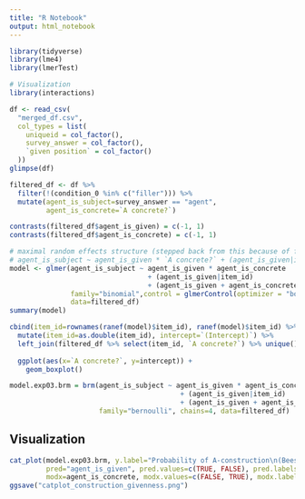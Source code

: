 ```yaml
---
title: "R Notebook"
output: html_notebook
---
```



```r
library(tidyverse)
library(lme4)
library(lmerTest)

# Visualization
library(interactions)
```

```r
df <- read_csv(
  "merged_df.csv",
  col_types = list(
    uniqueid = col_factor(),
    survey_answer = col_factor(),
    `given position` = col_factor()
  ))
glimpse(df)
```
```r
filtered_df <- df %>% 
  filter(!(condition_0 %in% c("filler"))) %>% 
  mutate(agent_is_subject=survey_answer == "agent",
         agent_is_concrete=`A concrete?`)
```

```r
contrasts(filtered_df$agent_is_given) = c(-1, 1)
contrasts(filtered_df$agent_is_concrete) = c(-1, 1)
```


```r
# maximal random effects structure (stepped back from this because of failure to converge):
# agent_is_subject ~ agent_is_given * `A concrete?` + (agent_is_given|item_id) + (agent_is_given * `A concrete?`|uniqueid)
model <- glmer(agent_is_subject ~ agent_is_given * agent_is_concrete
                                  + (agent_is_given|item_id)
                                  + (agent_is_given + agent_is_concrete|uniqueid),
               family="binomial",control = glmerControl(optimizer = "bobyqa", optCtrl = list(maxfun=2e5)),
               data=filtered_df)
summary(model)
```


```r
cbind(item_id=rownames(ranef(model)$item_id), ranef(model)$item_id) %>% 
  mutate(item_id=as.double(item_id), intercept=`(Intercept)`) %>% 
  left_join(filtered_df %>% select(item_id, `A concrete?`) %>% unique()) %>% 
  
  ggplot(aes(x=`A concrete?`, y=intercept)) +
    geom_boxplot()
```

```r
model.exp03.brm = brm(agent_is_subject ~ agent_is_given * agent_is_concrete
                                          + (agent_is_given|item_id)
                                          + (agent_is_given + agent_is_concrete|uniqueid),
                      family="bernoulli", chains=4, data=filtered_df)
```

## Visualization

```r
cat_plot(model.exp03.brm, y.label="Probability of A-construction\n(Bees are swarming)",
         pred="agent_is_given", pred.values=c(TRUE, FALSE), pred.labels=c("Agent", "Location"), x.label="Given entity",
         modx=agent_is_concrete, modx.values=c(FALSE, TRUE), modx.labels=c("Abstract agent", "Concrete agent"), legend.main="Concreteness")
ggsave("catplot_construction_givenness.png")
```

